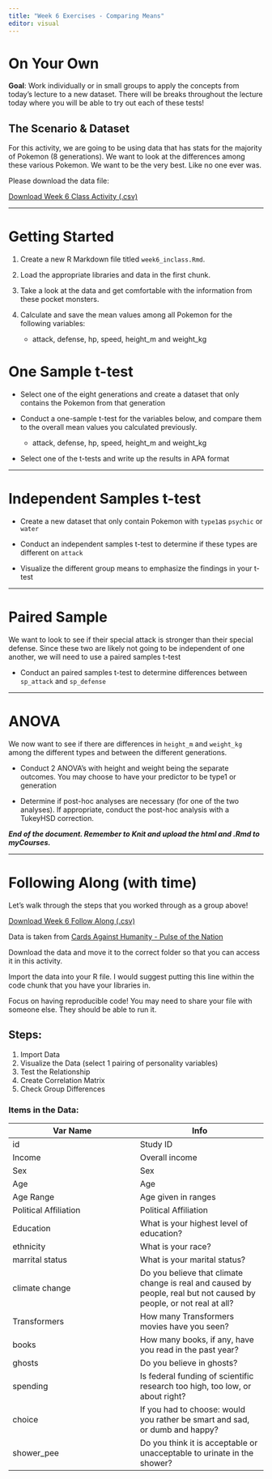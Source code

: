 ```yaml
---
title: "Week 6 Exercises - Comparing Means"
editor: visual
---
```


# On Your Own

**Goal**: Work individually or in small groups to apply the concepts from today's lecture to a new dataset. There will be breaks throughout the lecture today where you will be able to try out each of these tests!

## The Scenario & Dataset

For this activity, we are going to be using data that has stats for the majority of Pokemon (8 generations). We want to look at the differences among these various Pokemon. We want to be the very best. Like no one ever was.

Please download the data file:

<a href="/files/data/Pokemon.csv" download="Pokemon.csv">Download Week 6 Class Activity (.csv)</a>

------------------------------------------------------------------------

# Getting Started

1.  Create a new R Markdown file titled `week6_inclass.Rmd`.

2.  Load the appropriate libraries and data in the first chunk.

3.  Take a look at the data and get comfortable with the information from these pocket monsters.

4.  Calculate and save the mean values among all Pokemon for the following variables:

    -   attack, defense, hp, speed, height_m and weight_kg

# One Sample t-test

-   Select one of the eight generations and create a dataset that only contains the Pokemon from that generation

-   Conduct a one-sample t-test for the variables below, and compare them to the overall mean values you calculated previously.

    -   attack, defense, hp, speed, height_m and weight_kg

-   Select one of the t-tests and write up the results in APA format

------------------------------------------------------------------------

# Independent Samples t-test

-   Create a new dataset that only contain Pokemon with `type1`as `psychic` or `water`

-   Conduct an independent samples t-test to determine if these types are different on `attack`

-   Visualize the different group means to emphasize the findings in your t-test

------------------------------------------------------------------------

# Paired Sample

We want to look to see if their special attack is stronger than their special defense. Since these two are likely not going to be independent of one another, we will need to use a paired samples t-test

-   Conduct an paired samples t-test to determine differences between `sp_attack` and `sp_defense`

------------------------------------------------------------------------

# ANOVA

We now want to see if there are differences in `height_m` and `weight_kg` among the different types and between the different generations.

-   Conduct 2 ANOVA's with height and weight being the separate outcomes. You may choose to have your predictor to be type1 or generation

-   Determine if post-hoc analyses are necessary (for one of the two analyses). If appropriate, conduct the post-hoc analysis with a TukeyHSD correction.

***End of the document. Remember to Knit and upload the html and .Rmd to myCourses.***

------------------------------------------------------------------------

# Following Along (with time)

Let's walk through the steps that you worked through as a group above!

<a href="/files/data/CAH.csv" download="CAH.csv">Download Week 6 Follow Along (.csv)</a>

Data is taken from [Cards Against Humanity - Pulse of the Nation](https://thepulseofthenation.com/#future){target="_blank"}

Download the data and move it to the correct folder so that you can access it in this activity.

Import the data into your R file. I would suggest putting this line within the code chunk that you have your libraries in.

Focus on having reproducible code! You may need to share your file with someone else. They should be able to run it.

## Steps:

1.  Import Data
2.  Visualize the Data (select 1 pairing of personality variables)
3.  Test the Relationship
4.  Create Correlation Matrix
5.  Check Group Differences

### Items in the Data:

| Var Name | Info |
|------------------------------------|------------------------------------|
| id | Study ID |
| Income | Overall income |
| Sex | Sex |
| Age | Age |
| Age Range | Age given in ranges |
| Political Affiliation | Political Affiliation |
| Education | What is your highest level of education?  |
| ethnicity | What is your race? |
| marrital status | What is your marital status? |
| climate change | Do you believe that climate change is real and caused by people, real but not caused by people, or not real at all? |
| Transformers | How many Transformers movies have you seen?  |
| books | How many books, if any, have you read in the past year? |
| ghosts | Do you believe in ghosts? |
| spending | Is federal funding of scientific research too high, too low, or about right? |
| choice | If you had to choose: would you rather be smart and sad, or dumb and happy? |
| shower_pee | Do you think it is acceptable or unacceptable to urinate in the shower? |
